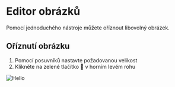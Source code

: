 # Editor obrázků

Pomocí jednoduchého nástroje můžete oříznout libovolný obrázek.

## Oříznutí obrázku

1. Pomocí posuvníků nastavte požadovanou velikost
2. Klikněte na zelené tlačítko 💾 v horním levém rohu

![Hello](/images/image_editor.PNG)